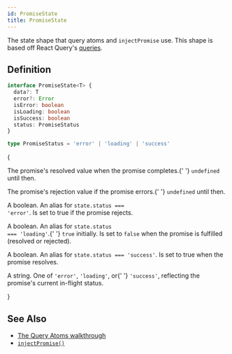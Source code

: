 ```yaml
---
id: PromiseState
title: PromiseState
---
```



The state shape that query atoms and `injectPromise` use. This shape is based off React Query's [queries](https://tanstack.com/query/v4/docs/react/reference/useQuery).

## Definition

```ts
interface PromiseState<T> {
  data?: T
  error?: Error
  isError: boolean
  isLoading: boolean
  isSuccess: boolean
  status: PromiseStatus
}

type PromiseStatus = 'error' | 'loading' | 'success'
```

{<Legend>
  <Item name="data">
    <p>
      The promise's resolved value when the promise completes.{' '}
      <code>undefined</code> until then.
    </p>
  </Item>
  <Item name="error">
    <p>
      The promise's rejection value if the promise errors.{' '}
      <code>undefined</code> until then.
    </p>
  </Item>
  <Item name="isError">
    <p>
      A boolean. An alias for <code>state.status === 'error'</code>. Is set to
      true if the promise rejects.
    </p>
  </Item>
  <Item name="isLoading">
    <p>
      A boolean. An alias for <code>state.status === 'loading'</code>.{' '}
      <code>true</code> initially. Is set to <code>false</code> when the promise
      is fulfilled (resolved or rejected).
    </p>
  </Item>
  <Item name="isSuccess">
    <p>
      A boolean. An alias for <code>state.status === 'success'</code>. Is set to
      true when the promise resolves.
    </p>
  </Item>
  <Item name="status">
    <p>
      A string. One of <code>'error'</code>, <code>'loading'</code>, or{' '}
      <code>'success'</code>, reflecting the promise's current in-flight status.
    </p>
  </Item>
</Legend>}

## See Also

- [The Query Atoms walkthrough](../../walkthrough/query-atoms)
- [`injectPromise()`](../injectors/injectPromise)
